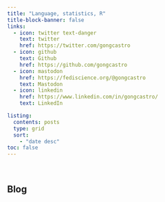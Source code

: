 ---
title: "Language, statistics, R"
title-block-banner: false
links:
  - icon: twitter text-danger
    text: twitter
    href: https://twitter.com/gongcastro
  - icon: github
    text: Github
    href: https://github.com/gongcastro
  - icon: mastodon 
    href: https://fediscience.org/@gongcastro
    text: Mastodon
  - icon: linkedin 
    href: https://www.linkedin.com/in/gongcastro/
    text: LinkedIn

listing:
  contents: posts
  type: grid
  sort:
    - "date desc"
toc: false
---

<br>


## Blog {.center}
